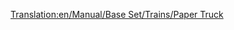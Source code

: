 [[Translation:en/Manual/Base Set/Trains/Paper Truck]]
{{en/Trains Carriages new|Picture=[[File:en/Papertruck.png]]
|NormalCost=£1,148 ($2,296)
|NormalWeight=18 / 38 t
|NormalCapacity=20 tonnes of paper
|MonoCost="
|MonoWeight=18 / 43 t
|MonoCapacity=25 tonnes of paper
|MagCost="
|MagWeight=18 / 45 t
|MagCapacity=27 tonnes of paper
|Description=Necessary for getting paper from papermills to printing plants. Available only in subarctic climate
}}